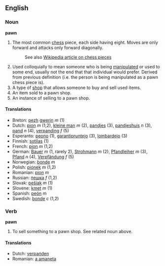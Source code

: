 ==English==
===Noun===
'''pawn'''

#The most common [[chess]] piece, each side having eight.  Moves are only forward and attacks only forward diagonally.
#:See also [[w:Chess_piece|Wikipedia article on chess pieces]]
#Used colloquially to mean someone who is being [[manipulate]]d or used to some end, usually not the end that that individual would prefer. Derived from previous definition (i.e. the person is being manipulated as a pawn chess piece is).
#A type of [[shop]] that allows someone to buy and sell used items.
#An item sold to a pawn shop.
#An instance of selling to a pawn shop.

==== Translations ====
*Breton: [[pezh]] [[gwerin]] ''m'' (1)
*Dutch: [[pion]] ''m'' (1,2), [[kleine man]] ''m'' (2), [[pandjes]] (3), [[pandjeshuis]] ''n'' (3), [[pand]] ''n'' (4), [[verpanding]] ''f'' (5)
*Esperanto: [[peono]] (1), [[garantipruntejo]] (3), [[lombardejo]] (3)
*Finnish: [[sotilas]] (1)
*French: [[pion]] ''m'' (1,2)
*German: [[Bauer]] ''m'' (1, rarely 2), [[Strohmann]] ''m'' (2), [[Pfandleiher]] ''m'' (3), [[Pfand]] ''n'' (4), [[Verpfändung]] ''f'' (5)
*Norwegian: [[bonde]] ''m''
*Polish: [[pionek]] ''m'' (1,2)
*Romanian: [[pion]] ''m''
*Russian: [[пешка]] ''f'' (1,2)
*Slovak: [[pešiak]] ''m'' (1)
*Slovene: [[kmet]] ''m'' (1)
*Spanish: [[peón]] ''m''
*Swedish: [[bonde]] ''c'' (1,2)

===Verb===
'''pawn'''

#To sell something to a pawn shop. See related noun above.

==== Translations ====
*Dutch: [[verpanden]]
*Romanian: [[a amaneta]]